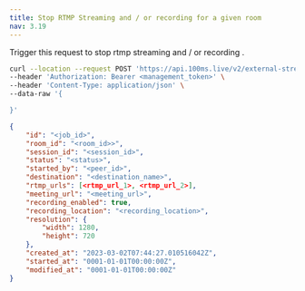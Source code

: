 ```yaml
---
title: Stop RTMP Streaming and / or recording for a given room
nav: 3.19
---
```


Trigger this request to stop rtmp streaming and / or recording .

<PostRequest title="https://api.100ms.live/v2/external-streams/rooms/:room_id/stop" />
<Request id="req-0">

```bash
curl --location --request POST 'https://api.100ms.live/v2/external-streams/rooms/<room_id>/stop' \
--header 'Authorization: Bearer <management_token>' \
--header 'Content-Type: application/json' \
--data-raw '{

}'
```

</Request>
<ResponseBox id="res-0" status="200 OK">

```json
{
    "id": "<job_id>",
    "room_id": "<room_id>>",
    "session_id": "<session_id>",
    "status": "<status>",
    "started_by": "<peer_id>",
    "destination": "<destination_name>",
    "rtmp_urls": [<rtmp_url_1>, <rtmp_url_2>],
    "meeting_url": "<meeting_url>",
    "recording_enabled": true,
    "recording_location": "<recording_location>",
    "resolution": {
        "width": 1280,
        "height": 720
    },
    "created_at": "2023-03-02T07:44:27.010516042Z",
    "started_at": "0001-01-01T00:00:00Z",
    "modified_at": "0001-01-01T00:00:00Z"
}
```

</ResponseBox>

